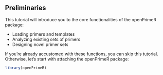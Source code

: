 ## Preliminaries

This tutorial will introduce you to the core functionalities of the openPrimeR package:

* Loading primers and templates
* Analyzing existing sets of primers
* Designing novel primer sets

If you're already accustomed with these functions, you can skip this tutorial. Otherwise, let's start with attaching the openPrimeR package:


```r
library(openPrimeR)
```
